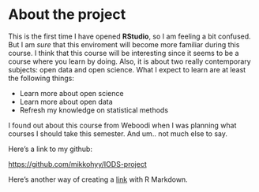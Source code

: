 
# About the project

This is the first time I have opened **RStudio**, so I am feeling a bit confused. But I am *sure* that this enviroment will become more familiar during this course. I think that this course will be interesting since it seems to be a course where you learn by doing. Also, it is about two really contemporary subjects: open data and open science. What I expect to learn are at least the following things:

* Learn more about open science
* Learn more about open data
* Refresh my knowledge on statistical methods

I found out about this course from Weboodi when I was planning what courses I should take this semester. And um.. not much else to say. 

Here's a link to my github:

<https://github.com/mikkohyy/IODS-project>

Here's another way of creating a [link](https://github.com/mikkohyy/IODS-project) with R Markdown.